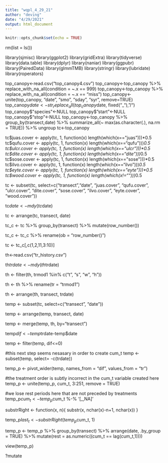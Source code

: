 ```yaml
---
title: "wqpl_4_29_21"
author: "deving"
date: "4/29/2021"
output: html_document
---
```


```r
knitr::opts_chunk$set(echo = TRUE)
```
rm(list = ls())


library(sjmisc)
library(ggplot2)
library(gridExtra)
library(tidyverse)
library(data.table)
library(dplyr)
library(naniar)
library(ggpubr)
library(PairedData)
library(glmmTMB)
library(stringr)
library(lubridate)
library(roperators)


top_canopy<-read.csv("top_canopy4.csv")
top_canopy<-top_canopy %>% replace_with_na_all(condition = ~.x == 999)
top_canopy<-top_canopy %>% replace_with_na_all(condition = ~.x == "miss")
top_canopy<-unite(top_canopy, "date", "smo", "sday", "syr", remove=TRUE)
top_canopy$date <- str_replace_all(top_canopy$date, fixed("_"), "/")
top_canopy$"species"<-NULL
top_canopy$"start"<-NULL
top_canopy$"stop"<-NULL
top_canopy<-top_canopy %>%
  group_by(transect,date) %>%
  summarize_all(~ max(as.character(.), na.rm = TRUE)) %>%
  ungroup
tc<-top_canopy

tc$juas.cover <- apply(tc, 1, function(x) length(which(x=="juas")))*0.5
tc$qufu.cover <- apply(tc, 1, function(x) length(which(x=="qufu")))*0.5
tc$ulcr.cover <- apply(tc, 1, function(x) length(which(x=="ulcr")))*0.5
tc$dite.cover <- apply(tc, 1, function(x) length(which(x=="dite")))*0.5
tc$sose.cover <- apply(tc, 1, function(x) length(which(x=="sose")))*0.5
tc$ilvo.cover <- apply(tc, 1, function(x) length(which(x=="ilvo")))*0.5
tc$eyte.cover <- apply(tc, 1, function(x) length(which(x=="eyte")))*0.5
tc$wood.cover <- apply(tc, 1, function(x) length(which(x!="")))*0.5

tc <- subset(tc, select=c("transect","date", "juas.cover", "qufu.cover", "ulcr.cover", "dite.cover", "sose.cover", "ilvo.cover", "eyte.cover", "wood.cover"))

tc$date <- mdy(tc$date)

tc <- arrange(tc, transect, date)

tc_c <- tc %>% group_by(transect) %>% mutate(row_number())

tc_c <- tc_c %>% rename(ob = "row_number()")

tc <- tc_c[,c(1,2,11,3:10)]

th<-read.csv("tr_history.csv")

th$trdate <- mdy(th$trdate)

th <- filter(th, trmod1 %in% c("t", "s", "w", "h"))

th <- th %>% rename(tr = "trmod1")

th <- arrange(th, transect, trdate)

temp <- subset(tc, select=c("transect", "date"))

temp <- arrange(temp, transect, date)

temp <- merge(temp, th, by="transect")

temp$dif <- temp$trdate-temp$date

temp <- filter(temp, dif<=0)

#this next step seems nesasary in order to create cum_t
temp <- subset(temp, select= -c(trdate))

temp_p <- pivot_wider(temp, names_from = "dif", values_from = "tr")

#the treatment order is subtly incorrect in the cum_t variable created here
temp_p <- unite(temp_p, cum_t, 3:251, remove = TRUE)

#we lose rest periods here that are not preceded by treatments
temp_p$cum_t <- temp_p$cum_t %-% '[_,NA]'

substrRight <- function(x, n){
  substr(x, nchar(x)-n+1, nchar(x))
}

temp_p$last_t <- substrRight(temp_p$cum_t, 1)

temp_p <- temp_p %>% 
  group_by(transect) %>%
  arrange(date, .by_group = TRUE) %>%
  mutate(rest = as.numeric((cum_t == lag(cum_t,1))))

view(temp_p)

?mutate
